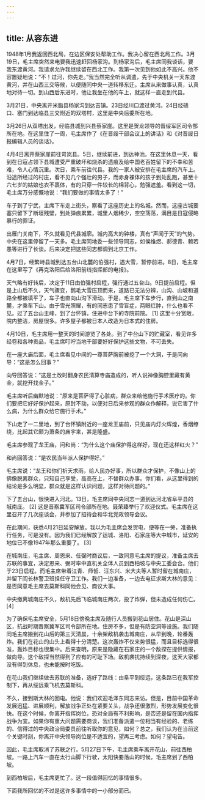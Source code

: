 ```yaml
---
---
---
```

title: 从容东进
---





1948年1月我返回西北局，在边区保安处帮助工作。我决心留在西北局工作。3月19日，毛主席突然来电要我迅速赶回杨家沟。到杨家沟后，毛主席同我谈话，要我东渡黄河。我请求允许我继续留在西北工作。我第一次见到他如此不高兴。他不容置疑地说：“不！过河，你先走。”我当然完全听从调遣，先于中央机关一天东渡黄河，并在山西三交等候，以便随同中央一道转移东迁。主席从来做事认真，认真地对待一切。到山西后东进时，他让我坐在他的车上，就这样一直走到代县。

3月21日，中央离开米脂县杨家沟到达吉镇。23日经川口渡过黄河。24日经碛口、塞门到达临县三交附近的双塔村，这里是中央后委所在地。

3月26日从双塔出发，经临县城到兴县蔡家崖。这里是贺龙领导的晋绥军区司令部所在地。在这里住了一周，毛主席作了《在晋绥干部会议上的讲话》和《对晋绥日报编辑人员的谈话》。

4月4日离开蔡家崖前往岢岚县。5日，继续前进，到达神池。在这里休息一天，看到在日寇占领下县城遭受严重破坏和烧杀的遗痕及给中国老百姓留下的不幸和苦难，令人心情沉重。次日，乘车前往代县。我的一家人被安排在毛主席的汽车上。沿途所经过的村庄，看不见几个强壮的男子，而赤身裸体的孩子到处乱跑，甚至十六七岁的姑娘也衣不裹体，有的只穿一件较长的棉背心，勉强遮羞。看到这一切，毛主席万分感慨地说：“我们要做的事情太多了！”

车子到了宁武，主席下车走上街头，察看了这座历史上的名城。然而，这座古城要塞只留下了断垣残壁，到处弹痕累累，城里人烟稀少，空空荡荡，满目是日寇侵略暴行的罪证。

出雁门关南下，不久就看见代县城廓。城内高大的钟楼，真有“声闻于天”的气势。中央在这里停留了一天多。毛主席同地委一些领导同志，如侯维煜、郝德青、赖若愚等进行了长谈。后来决定把这些同志都调到北京工作。

4月7日，经繁峙县城到达五台山北麓的伯强村，遇大雪，暂停前进。8日，毛主席在这里写了《再克洛阳后给洛阳前线指挥部的电报》。

天气略有好转后，决定于11日由伯强村启程，强行通过五台山。9日提前启程。但是上山后不久，天气骤变，鹅毛大雪压顶而来，道路已无法分辨，山沟、山坡和道路全都被填平了，车子也直向山沟下滑动。于是，毛主席下车步行，直到山之南麓，才乘车下山。由于雪光照耀，有的同志患了雪盲症，两眼红肿，什么也看不见。过了五台山主峰，到了台怀镇，住进中台下的寺院前院。 [1] 这里十分宽敞，院内整洁，房屋很多。许多屋子都被日本人改造为日本式的住房。

4月10日，毛主席用一整天的时间游览了各处。到了中台山下的贮藏室，看见许多经卷和各种贡品，毛主席叮咛当地干部要好好保护这些文物，不可丢失。

在一座大庙后面，毛主席看见中间的一尊菩萨胸前被挖了一个大洞，于是问向导：“这是怎么回事？”

向导回答说：“这是土改时翻身农民清算寺庙造成的，听人说神像胸腔里藏有黄金，就挖开找金子。”

毛主席听后幽默地说：“原来是菩萨得了心脏病，群众来给他施行手术医疗的。你们要把它好好保护起来，原封不动，以便对日后来参观的群众作解释，说它害了什么病，为什么群众给它施行手术。”

下山走了一二里地，到了台怀镇附近的一座龙王庙前，只见庙内灯火辉煌，香烟缭绕，比起其它颇为萧条的庙宇来，甚是隆盛。

毛主席参观了龙王庙，问和尚：“为什么这个庙保护得这样好，现在还这样红火？”

和尚回答说：“是农民当年派人保护得好。”

毛主席说：“龙王和你们祈天求雨，给人民办好事，所以群众才保护，不像山上的佛像脱离群众，只知自己享受，高高在上，不替群众办事。你们看，从这里得到的结论是多么明显，群众就是这样认识问题，这样对待问题的。”

下了五台山，很快进入河北。13日，毛主席同中央同志一道到达河北省阜平县的城南庄。 [2] 这是晋察冀军区司令部所在地。聂荣臻举行了欢迎仪式。毛主席在这里召开了几次座谈会，并参加了招待会和华北党政领导会议。

在此期间，获悉4月21日延安解放。我以为毛主席会发贺电，便等在一旁，准备执行任务，可是没有。因为我们已经解放了运城、洛阳、石家庄等大中城市，延安的地位已不像1947年那么重要了。 [3]

在城南庄，毛主席、周恩来、任弼时商议后，一致同意毛主席的提议，准备主席去苏联的事宜，决定恩来、弼时率中直机关全体人员到西柏坡与中央工委会合。他们于23日启程。而毛主席带着江青、师哲、汪东兴、米大夫等人暂时留在城南庄，并留下阎长林警卫班担任守卫工作。我们一边准备，一边去电征求斯大林的意见：是否同意毛主席去莫斯科同他会见、商议大事。

中央撤离城南庄不久，敌机先后飞临城南庄两次，投了炸弹，但未造成任何伤亡。 [4]

为了确保毛主席安全，5月18日傍晚主席及随行人员搬到花山居住。花山是深山区，抗战时期晋察冀军区司令部所在地。住房不多，但是有防空洞等设施。我们随同毛主席搬到花山后的第三天清晨，十余架敌机袭击城南庄，从早到晚，轮番轰炸。我们在花山的山头上看得十分清楚。这次轰炸不仅来势很猛，而且目标选得很准，轰炸目标也很集中。后来查明，原来是隐藏在石家庄的一个敌探在提供情报，做向导。这个敌探当然得到了应有的可耻下场。敌机袭扰持续到深夜，这天大家都没有得到休息，也未能按时吃饭。

在花山我们继续做去苏联的准备，选好了路线：由阜平到绥远，这条路已在我军控制下，再从绥远乘飞机去莫斯科。

不久，接到斯大林的回电。他说：我们欢迎毛泽东同志来访。但是，目前中国革命发展迅猛、进展顺利，解放战争正处在紧要关头，战争还很激烈，形势发展变化很快。在这个时候，你离开指挥岗位，恐对全局有不利影响，是否还是留在国内指挥战争为宜。如果你有重大问题需要商谈，我们准备派遣一位相当有经验的、老练的、信得过的中央政治局委员前往听取你的意见，如何？总之，我们认为在当前这个关键时刻，你离开中央领导岗位是不适宜的，望再三考虑。如何？望电告。

因此，毛主席取消了苏联之行。5月27日下午，毛主席乘车离开花山，前往西柏坡。一路上汽车一直在太行山脚下行驶，太阳快要落山的时候，毛主席到了西柏坡。

到西柏坡后，毛主席更忙了。这一段值得回忆的事情很多。

下面我所回忆的不过是这许多事情中的一小部分而已。
